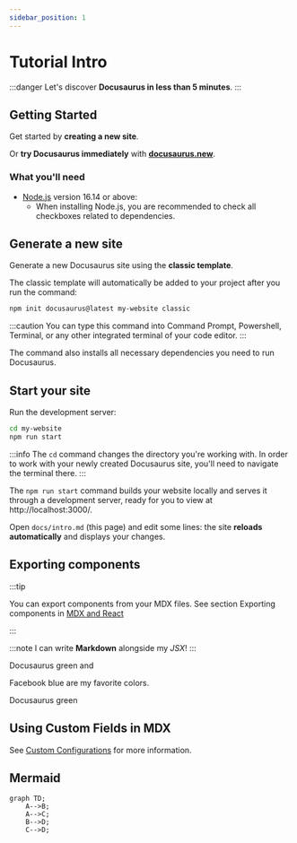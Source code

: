 ```yaml
---
sidebar_position: 1
---
```


# Tutorial Intro

:::danger
Let's discover **Docusaurus in less than 5 minutes**.
:::

## Getting Started

Get started by **creating a new site**.

Or **try Docusaurus immediately** with **[docusaurus.new](https://docusaurus.new)**.

### What you'll need

- [Node.js](https://nodejs.org/en/download/) version 16.14 or above:
  - When installing Node.js, you are recommended to check all checkboxes related to dependencies.

## Generate a new site

Generate a new Docusaurus site using the **classic template**.

The classic template will automatically be added to your project after you run the command:

```bash
npm init docusaurus@latest my-website classic
```
:::caution
You can type this command into Command Prompt, Powershell, Terminal, or any other integrated terminal of your code editor.
:::

The command also installs all necessary dependencies you need to run Docusaurus.

## Start your site

Run the development server:

```bash
cd my-website
npm run start
```
:::info
The `cd` command changes the directory you're working with. In order to work with your newly created Docusaurus site, you'll need to navigate the terminal there.
:::

The `npm run start` command builds your website locally and serves it through a development server, ready for you to view at http://localhost:3000/.

Open `docs/intro.md` (this page) and edit some lines: the site **reloads automatically** and displays your changes.

## Exporting components

:::tip

You can export components from your MDX files. See 
section Exporting components in [MDX and React](https://docusaurus.io/docs/markdown-features/react)

:::

:::note
I can write **Markdown** alongside my _JSX_!
:::


<Highlight color="#25c2a0">Docusaurus green</Highlight> and 

<Highlight color="#1877F2">Facebook blue</Highlight> are my favorite colors.

<Highlight color="#25c2a0">Docusaurus green</Highlight>

## Using Custom Fields in MDX

See [Custom Configurations](https://docusaurus.io/docs/configuration#custom-configurations) for more information.


<UseCustomFields />

## Mermaid

```mermaid
graph TD;
    A-->B;
    A-->C;
    B-->D;
    C-->D;
```